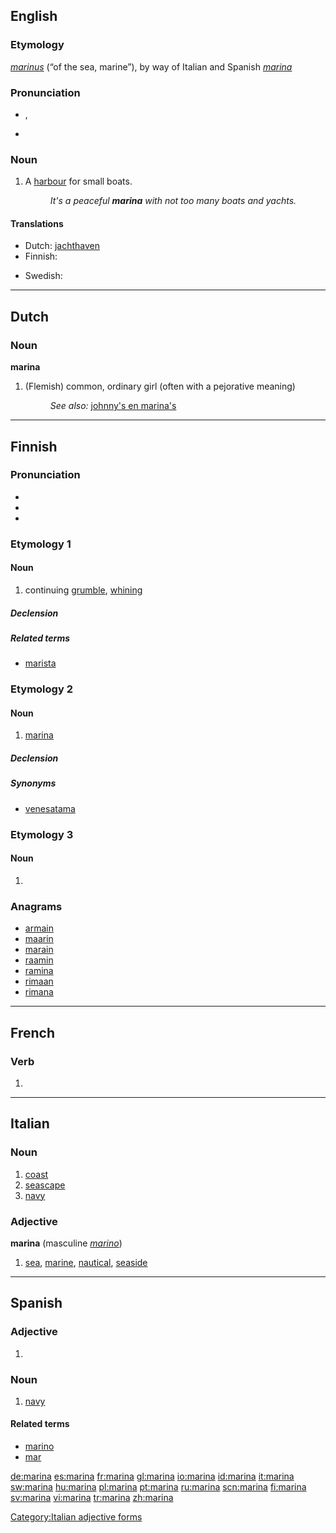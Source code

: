 {{wikipedia|dab=Marina (disambiguation)|marina}}
{{also|Marina}}
==English==

===Etymology===
{{etyl|la}} ''[[marinus]]'' (“of the sea, marine”), by way of Italian and Spanish ''[[marina#Italian|marina]]''

===Pronunciation===
* {{IPA|/məˈrinə/}}, {{SAMPA|/m@"rin@/}}
* {{hyphenation|ma|ri|na}}

===Noun===
{{en-noun}}

# A [[harbour]] for small boats.
#: ''It's a peaceful '''marina''' with not too many boats and yachts.''

====Translations====
{{top}}
* Dutch: [[jachthaven]]
* Finnish: {{t-|fi|venesatama}}
{{mid}}
* Swedish: {{t+|sv|marina}}
{{bottom}}

----

==Dutch==

===Noun===
'''marina''' {{f}}

# (Flemish) common, ordinary girl (often with a pejorative meaning)
#: ''See also:'' [[johnny's en marina's]]

----

==Finnish==

===Pronunciation===
* {{hyphenation|ma|ri|na}}
* {{rhymes|ɑrinɑ|lang=fi}}
* {{IPA|lang=fi|[ˈmɑrinɑ]}}

===Etymology 1===

====Noun====
{{infl|fi|noun}}

# continuing [[grumble]], [[whining]]

=====Declension=====
{{fi-decl-sitruuna|marin}}

=====Related terms=====
* [[marista]]

===Etymology 2===

====Noun====
{{infl|fi|noun}}

# [[#English|marina]]

=====Declension=====
{{fi-decl-sitruuna|marin}}

=====Synonyms=====
* [[venesatama]]

===Etymology 3===

====Noun====
{{infl|fi|noun form}}

# {{fi-form of|mari|case=essive|pl=singular|lang=Finnish|type=noun}}

===Anagrams===
* [[armain]]
* [[maarin]]
* [[marain]]
* [[raamin]]
* [[ramina]]
* [[rimaan]]
* [[rimana]]

----

==French==

===Verb===
{{fr-verb-form}}

# {{form of|[[third-person|Third-person]] [[singular]] [[past historic]]|[[mariner#French|mariner]]|lang=French}}

----

==Italian==

===Noun===
{{it-noun|marin|f|a|e}}

# [[coast]]
# [[seascape]]
# [[navy]]

===Adjective===
'''marina''' {{f}}  (masculine ''[[marino]]'')

# [[sea]], [[marine]], [[nautical]], [[seaside]]

[[Category:Italian adjective forms]]

----

==Spanish==

===Adjective===
{{es-adj|m=marino}}

# {{feminine of|lang=es|marino}}

===Noun===
{{es-noun-f}}

# [[navy]]

====Related terms====
* [[marino]]
* [[mar]]

[[de:marina]]
[[es:marina]]
[[fr:marina]]
[[gl:marina]]
[[io:marina]]
[[id:marina]]
[[it:marina]]
[[sw:marina]]
[[hu:marina]]
[[pl:marina]]
[[pt:marina]]
[[ru:marina]]
[[scn:marina]]
[[fi:marina]]
[[sv:marina]]
[[vi:marina]]
[[tr:marina]]
[[zh:marina]]